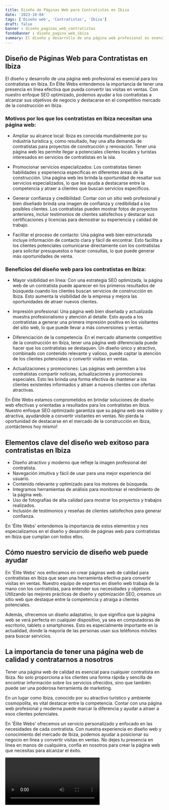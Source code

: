 ```yaml
---
title: Diseño de Páginas Web para Contratistas en Ibiza
date: '2023-10-04'
tags: ['Diseño web', 'Contratistas', 'Ibiza']
draft: false
banner : diseño_paginas_web_contratistas
fondoBanner : diseño_pagina_web_ibiza
summary: El diseño y desarrollo de una página web profesional es esencial para los contratistas en Ibiza. En Élite Webs entendemos la importancia de tener una presencia en línea efectiva que pueda convertir las visitas en ventas. Con nuestro enfoque SEO optimizado, podemos ayudar a los contratistas a alcanzar sus objetivos de negocio y destacarse en el competitivo mercado de la construcción en Ibiza.
---
```


## Diseño de Páginas Web para Contratistas en Ibiza

El diseño y desarrollo de una página web profesional es esencial para los contratistas en Ibiza. En Élite Webs entendemos la importancia de tener una presencia en línea efectiva que pueda convertir las visitas en ventas. Con nuestro enfoque SEO optimizado, podemos ayudar a los contratistas a alcanzar sus objetivos de negocio y destacarse en el competitivo mercado de la construcción en Ibiza.

### Motivos por los que los contratistas en Ibiza necesitan una página web:

- Ampliar su alcance local: Ibiza es conocida mundialmente por su industria turística y, como resultado, hay una alta demanda de contratistas para proyectos de construcción y renovación. Tener una página web les permite llegar a potenciales clientes locales y turistas interesados en servicios de contratistas en la isla.

- Promocionar servicios especializados: Los contratistas tienen habilidades y experiencia específicas en diferentes áreas de la construcción. Una página web les brinda la oportunidad de resaltar sus servicios especializados, lo que les ayuda a destacarse entre la competencia y atraer a clientes que buscan servicios específicos.

- Generar confianza y credibilidad: Contar con un sitio web profesional y bien diseñado brinda una imagen de confianza y credibilidad a los posibles clientes. Los contratistas pueden mostrar fotos de proyectos anteriores, incluir testimonios de clientes satisfechos y destacar sus certificaciones y licencias para demostrar su experiencia y calidad de trabajo.

- Facilitar el proceso de contacto: Una página web bien estructurada incluye información de contacto clara y fácil de encontrar. Esto facilita a los clientes potenciales comunicarse directamente con los contratistas para solicitar presupuestos o hacer consultas, lo que puede generar más oportunidades de venta.

### Beneficios del diseño web para los contratistas en Ibiza:

- Mayor visibilidad en línea: Con una estrategia SEO optimizada, la página web de un contratista puede aparecer en los primeros resultados de búsqueda cuando los clientes buscan servicios de construcción en Ibiza. Esto aumenta la visibilidad de la empresa y mejora las oportunidades de atraer nuevos clientes.

- Impresión profesional: Una página web bien diseñada y actualizada muestra profesionalismo y atención al detalle. Esto ayuda a los contratistas a generar una primera impresión positiva en los visitantes del sitio web, lo que puede llevar a más conversiones y ventas.

- Diferenciación de la competencia: En el mercado altamente competitivo de la construcción en Ibiza, tener una página web diferenciada puede hacer que los contratistas se destaquen. Un diseño único y atractivo, combinado con contenido relevante y valioso, puede captar la atención de los clientes potenciales y convertir visitas en ventas.

- Actualizaciones y promociones: Las páginas web permiten a los contratistas compartir noticias, actualizaciones y promociones especiales. Esto les brinda una forma efectiva de mantener a los clientes existentes informados y atraer a nuevos clientes con ofertas atractivas.

En Élite Webs estamos comprometidos en brindar soluciones de diseño web efectivas y orientadas a resultados para los contratistas en Ibiza. Nuestro enfoque SEO optimizado garantiza que su página web sea visible y atractiva, ayudándole a convertir visitantes en ventas. No pierda la oportunidad de destacarse en el mercado de la construcción en Ibiza, ¡contáctenos hoy mismo!

<GifSeo />

<Cta />

## Elementos clave del diseño web exitoso para contratistas en Ibiza

- Diseño atractivo y moderno que refleje la imagen profesional del contratista.
- Navegación intuitiva y fácil de usar para una mejor experiencia del usuario.
- Contenido relevante y optimizado para los motores de búsqueda.
- Integramos herramientas de análisis para monitorear el rendimiento de la página web.
- Uso de fotografías de alta calidad para mostrar los proyectos y trabajos realizados.
- Inclusión de testimonios y reseñas de clientes satisfechos para generar confianza.

En 'Élite Webs' entendemos la importancia de estos elementos y nos especializamos en el diseño y desarrollo de páginas web para contratistas en Ibiza que cumplan con todos ellos.

## Cómo nuestro servicio de diseño web puede ayudar

En 'Élite Webs' nos enfocamos en crear páginas web de calidad para contratistas en Ibiza que sean una herramienta efectiva para convertir visitas en ventas. Nuestro equipo de expertos en diseño web trabaja de la mano con los contratistas, para entender sus necesidades y objetivos. Utilizando las mejores prácticas de diseño y optimización SEO, creamos un sitio web que destaque entre la competencia y atraiga a clientes potenciales.

Además, ofrecemos un diseño adaptativo, lo que significa que la página web se verá perfecta en cualquier dispositivo, ya sea en computadoras de escritorio, tablets o smartphones. Esto es especialmente importante en la actualidad, donde la mayoría de las personas usan sus teléfonos móviles para buscar servicios.

## La importancia de tener una página web de calidad y contratarnos a nosotros

Tener una página web de calidad es esencial para cualquier contratista en Ibiza. No solo proporciona a los clientes una forma rápida y sencilla de encontrar información sobre los servicios ofrecidos, sino que también puede ser una poderosa herramienta de marketing.

En un lugar como Ibiza, conocido por su atractivo turístico y ambiente cosmopolita, es vital destacar entre la competencia. Contar con una página web profesional y moderna puede marcar la diferencia y ayudar a atraer a esos clientes potenciales.

En 'Élite Webs' ofrecemos un servicio personalizado y enfocado en las necesidades de cada contratista. Con nuestra experiencia en diseño web y conocimiento del mercado de Ibiza, podemos ayudar a posicionar su negocio en línea y convertir visitas en ventas. No dejes tu presencia en línea en manos de cualquiera, confía en nosotros para crear la página web que necesitas para alcanzar el éxito.

<Video />

<CtaBot job='Contratistas' city='Ibiza'/>

<Gmaps query='Ibiza+españa+maps' />